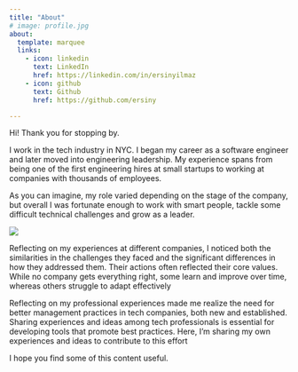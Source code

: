 ```yaml
---
title: "About"
# image: profile.jpg
about:
  template: marquee
  links:
    - icon: linkedin
      text: LinkedIn
      href: https://linkedin.com/in/ersinyilmaz
    - icon: github
      text: Github
      href: https://github.com/ersiny

---
```


Hi! Thank you for stopping by. 

I work in the tech industry in NYC. I began my career as a software engineer and later moved into engineering leadership. My experience spans from being one of the first engineering hires at small startups to working at companies with thousands of employees.

As you can imagine, my role varied depending on the stage of the company, but overall I was fortunate enough to work with smart people, tackle some difficult technical challenges and grow as a leader.

![](images/path.jpeg)

Reflecting on my experiences at different companies, I noticed both the similarities in the challenges they faced and the significant differences in how they addressed them. Their actions often reflected their core values. While no company gets everything right, some learn and improve over time, whereas others struggle to adapt effectively

Reflecting on my professional experiences made me realize the need for better management practices in tech companies, both new and established. Sharing experiences and ideas among tech professionals is essential for developing tools that promote best practices. Here, I'm sharing my own experiences and ideas to contribute to this effort

I hope you find some of this content useful.